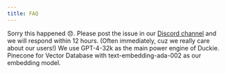 ```yaml
---
title: FAQ
---
```

<AccordionGroup>
  <Accordion title="Duckie is not working for me. How do I report an issue?">
    Sorry this happened 😞. Please post the issue in our <a href="https://discord.gg/TGhtSxub">Discord channel</a> and we will respond within 12 hours. (Often immediately, cuz we really care about our users!)
  </Accordion>
</AccordionGroup>
<AccordionGroup>
  <Accordion title="What's the tech stack of Duckie?">
    We use GPT-4-32k as the main power engine of Duckie.
    Pinecone for Vector Database with text-embedding-ada-002 as our embedding model.
  </Accordion>
</AccordionGroup>